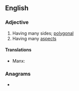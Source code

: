 ==English==

===Adjective===
{{en-adj|head=[[many]]-[[sided]]}}

# Having many sides; [[polygonal]]
# Having many [[aspect]]s

====Translations====
{{trans-top|having many sides}}
* Manx: {{t|gv|yl-heuagh}}
{{trans-mid}}
{{trans-bottom}}

===Anagrams===
* {{l|en|dynamised}}
